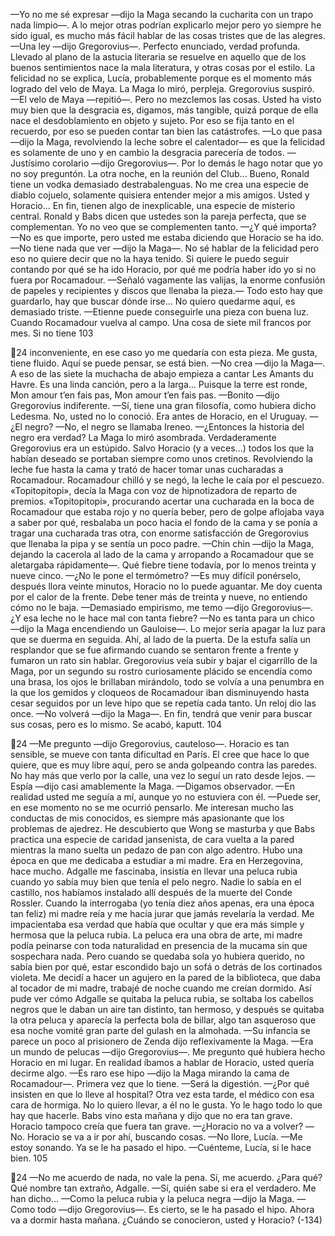 —Yo no me sé expresar —dijo la Maga secando la cucharita con un trapo nada
limpio—. A lo mejor otras podrían explicarlo mejor pero yo siempre he sido
igual, es mucho más fácil hablar de las cosas tristes que de las alegres.
—Una ley —dijo Gregorovius—. Perfecto enunciado, verdad profunda.
Llevado al plano de la astucia literaria se resuelve en aquello que de los buenos
sentimientos nace la mala literatura, y otras cosas por el estilo. La felicidad no se
explica, Lucía, probablemente porque es el momento más logrado del velo de
Maya.
La Maga lo miró, perpleja. Gregorovius suspiró.
—El velo de Maya —repitió—. Pero no mezclemos las cosas. Usted ha visto
muy bien que la desgracia es, digamos, más tangible, quizá porque de ella nace
el desdoblamiento en objeto y sujeto. Por eso se fija tanto en el recuerdo, por eso
se pueden contar tan bien las catástrofes.
—Lo que pasa —dijo la Maga, revolviendo la leche sobre el calentador— es
que la felicidad es solamente de uno y en cambio la desgracia parecería de todos.
—Justísimo corolario —dijo Gregorovius—. Por lo demás le hago notar que yo
no soy preguntón. La otra noche, en la reunión del Club... Bueno, Ronald tiene
un vodka demasiado destrabalenguas. No me crea una especie de diablo cojuelo,
solamente quisiera entender mejor a mis amigos. Usted y Horacio... En fin, tienen
algo de inexplicable, una especie de misterio central. Ronald y Babs dicen que
ustedes son la pareja perfecta, que se complementan. Yo no veo que se
complementen tanto.
—¿Y qué importa?
—No es que importe, pero usted me estaba diciendo que Horacio se ha ido.
—No tiene nada que ver —dijo la Maga—. No sé hablar de la felicidad pero
eso no quiere decir que no la haya tenido. Si quiere le puedo seguir contando por
qué se ha ido Horacio, por qué me podría haber ido yo si no fuera por
Rocamadour. —Señaló vagamente las valijas, la enorme confusión de papeles y
recipientes y discos que llenaba la pieza.— Todo esto hay que guardarlo, hay que
buscar dónde irse... No quiero quedarme aquí, es demasiado triste.
—Etienne puede conseguirle una pieza con buena luz. Cuando Rocamadour
vuelva al campo. Una cosa de siete mil francos por mes. Si no tiene
103

24
inconveniente, en ese caso yo me quedaría con esta pieza. Me gusta, tiene fluido.
Aquí se puede pensar, se está bien.
—No crea —dijo la Maga—. A eso de las siete la muchacha de abajo empieza
a cantar Les Amants du Havre. Es una linda canción, pero a la larga...
Puisque la terre est ronde,
Mon amour t’en fais pas,
Mon amour t’en fais pas.
—Bonito —dijo Gregorovius indiferente.
—Sí, tiene una gran filosofía, como hubiera dicho Ledesma. No, usted no lo
conoció. Era antes de Horacio, en el Uruguay.
—¿El negro?
—No, el negro se llamaba Ireneo.
—¿Entonces la historia del negro era verdad?
La Maga lo miró asombrada. Verdaderamente Gregorovius era un estúpido.
Salvo Horacio (y a veces...) todos los que la habían deseado se portaban siempre
como unos cretinos. Revolviendo la leche fue hasta la cama y trató de hacer
tomar unas cucharadas a Rocamadour. Rocamadour chilló y se negó, la leche le
caía por el pescuezo. «Topitopitopi», decía la Maga con voz de hipnotizadora de
reparto de premios. «Topitopitopi», procurando acertar una cucharada en la boca
de Rocamadour que estaba rojo y no quería beber, pero de golpe aflojaba vaya a
saber por qué, resbalaba un poco hacia el fondo de la cama y se ponía a tragar
una cucharada tras otra, con enorme satisfacción de Gregorovius que llenaba la
pipa y se sentía un poco padre.
—Chin chin —dijo la Maga, dejando la cacerola al lado de la cama y
arropando a Rocamadour que se aletargaba rápidamente—. Qué fiebre tiene
todavía, por lo menos treinta y nueve cinco.
—¿No le pone el termómetro?
—Es muy difícil ponérselo, después llora veinte minutos, Horacio no lo puede
aguantar. Me doy cuenta por el calor de la frente. Debe tener más de treinta y
nueve, no entiendo cómo no le baja.
—Demasiado empirismo, me temo —dijo Gregorovius—. ¿Y esa leche no le
hace mal con tanta fiebre?
—No es tanta para un chico —dijo la Maga encendiendo un Gauloise—. Lo
mejor sería apagar la luz para que se duerma en seguida. Ahí, al lado de la
puerta.
De la estufa salía un resplandor que se fue afirmando cuando se sentaron
frente a frente y fumaron un rato sin hablar. Gregorovius veía subir y bajar el
cigarrillo de la Maga, por un segundo su rostro curiosamente plácido se encendía
como una brasa, los ojos le brillaban mirándolo, todo se volvía a una penumbra
en la que los gemidos y cloqueos de Rocamadour iban disminuyendo hasta cesar
seguidos por un leve hipo que se repetía cada tanto. Un reloj dio las once.
—No volverá —dijo la Maga—. En fin, tendrá que venir para buscar sus cosas,
pero es lo mismo. Se acabó, kaputt.
104

24
—Me pregunto —dijo Gregorovius, cauteloso—. Horacio es tan sensible, se
mueve con tanta dificultad en París. El cree que hace lo que quiere, que es muy
libre aquí, pero se anda golpeando contra las paredes. No hay más que verlo por
la calle, una vez lo seguí un rato desde lejos.
—Espía —dijo casi amablemente la Maga. —Digamos observador.
—En realidad usted me seguía a mí, aunque yo no estuviera con él.
—Puede ser, en ese momento no se me ocurrió pensarlo. Me interesan mucho
las conductas de mis conocidos, es siempre más apasionante que los problemas
de ajedrez. He descubierto que Wong se masturba y que Babs practica una
especie de caridad jansenista, de cara vuelta a la pared mientras la mano suelta
un pedazo de pan con algo adentro. Hubo una época en que me dedicaba a
estudiar a mi madre. Era en Herzegovina, hace mucho. Adgalle me fascinaba,
insistía en llevar una peluca rubia cuando yo sabía muy bien que tenía el pelo
negro. Nadie lo sabía en el castillo, nos habíamos instalado allí después de la
muerte del Conde Rossler. Cuando la interrogaba (yo tenía diez años apenas, era
una época tan feliz) mi madre reía y me hacía jurar que jamás revelaría la
verdad. Me impacientaba esa verdad que había que ocultar y que era más simple
y hermosa que la peluca rubia. La peluca era una obra de arte, mi madre podía
peinarse con toda naturalidad en presencia de la mucama sin que sospechara
nada. Pero cuando se quedaba sola yo hubiera querido, no sabía bien por qué,
estar escondido bajo un sofá o detrás de los cortinados violeta. Me decidí a hacer
un agujero en la pared de la biblioteca, que daba al tocador de mi madre, trabajé
de noche cuando me creían dormido. Así pude ver cómo Adgalle se quitaba la
peluca rubia, se soltaba los cabellos negros que le daban un aire tan distinto, tan
hermoso, y después se quitaba la otra peluca y aparecía la perfecta bola de billar,
algo tan asqueroso que esa noche vomité gran parte del gulash en la almohada.
—Su infancia se parece un poco al prisionero de Zenda dijo reflexivamente la
Maga.
—Era un mundo de pelucas —dijo Gregorovius—. Me pregunto qué hubiera
hecho Horacio en mi lugar. En realidad íbamos a hablar de Horacio, usted quería
decirme algo.
—Es raro ese hipo —dijo la Maga mirando la cama de Rocamadour—.
Primera vez que lo tiene.
—Será la digestión.
—¿Por qué insisten en que lo lleve al hospital? Otra vez esta tarde, el médico
con esa cara de hormiga. No lo quiero llevar, a él no le gusta. Yo le hago todo lo
que hay que hacerle. Babs vino esta mañana y dijo que no era tan grave. Horacio
tampoco creía que fuera tan grave.
—¿Horacio no va a volver?
—No. Horacio se va a ir por ahí, buscando cosas.
—No llore, Lucía.
—Me estoy sonando. Ya se le ha pasado el hipo.
—Cuénteme, Lucía, si le hace bien.
105

24
—No me acuerdo de nada, no vale la pena. Sí, me acuerdo. ¿Para qué? Qué
nombre tan extraño, Adgalle.
—Sí, quién sabe si era el verdadero. Me han dicho...
—Como la peluca rubia y la peluca negra —dijo la Maga.
—Como todo —dijo Gregorovius—. Es cierto, se le ha pasado el hipo. Ahora
va a dormir hasta mañana. ¿Cuándo se conocieron, usted y Horacio?
(-134)
